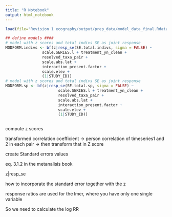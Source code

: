 ```yaml
---
title: "R Notebook"
output: html_notebook
---
```


```r

load(file="Revision 1 ecography/output/prep_data/model_data_final.Rdata")

## define models ####
# model with z scores and total indivs SE as joint response
MODFORM.indivs <- bf(z|resp_se(SE.total.indivs, sigma = FALSE) ~ 
                scale.SERIES.l + treatment_yn_clean + 
                resolved_taxa_pair + 
                scale.abs.lat +
                interaction_present.factor +
                scale.elev +
                (1|STUDY_ID))
# model with z scores and total indivs SE as joint response
MODFORM.sp <- bf(z|resp_se(SE.total.sp, sigma = FALSE) ~ 
                       scale.SERIES.l + treatment_yn_clean + 
                       resolved_taxa_pair + 
                       scale.abs.lat +
                       interaction_present.factor +
                       scale.elev +
                       (1|STUDY_ID))



```


compute z scores

transformed correlation coefficient -> person correlation of timeseries1 and 2 in each pair -> then transform that in Z score 

create Standard errors values

eq. 3.1.2 in the metanalisis book


z|resp_se

how to incorporate the standard error together with the z 

response ratios are used for the lmer, where you have only one single variable


So we need to calculate the log RR 

